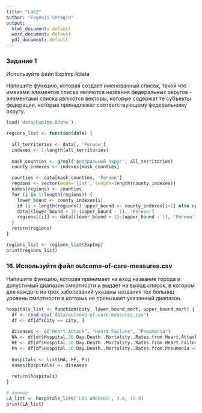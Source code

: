 ---
title: "Lab2"
author: "Evgenii Shragin"
output:
  html_document: default
  word_document: default
  pdf_document: default
---

### Задание 1

Используйте файл ExpImp.Rdata

Напишите функцию, которая создает именованный список, такой что - именами элементов списка являются названия федеральных округов - элементами списка являются векторы, которые содержат те субъекты федерации, которые принадлежат соответствующему федеральному округу.

```{r warning=FALSE}

load('data/ExpImp.RData')

regions_list <- function(data) {
  
  all_territories <- data[, 'Регион']
  indexes <- 1:length(all_territories)
  
  mask_counties <- grepl('федеральный округ', all_territories)
  county_indexes <- indexes[mask_counties]

  counties <- data[mask_counties, 'Регион']
  regions <- vector(mode='list', length=length(county_indexes))
  names(regions) <- counties
  for (i in 1:length(regions)) {
    lower_bound <- county_indexes[i]
    if (i < length(regions)) upper_bound <- county_indexes[i+1] else upper_bound <- length(indexes) + 1
    data[(lower_bound + 1):(upper_bound - 1), 'Регион']
    regions[[i]] <- data[(lower_bound + 1):(upper_bound - 1), 'Регион']
  }
  return(regions)
}
```

```{r warning=FALSE}
regions_list <- regions_list(ExpImp)
print(regions_list)
```

### 16. Используйте файл outcome-of-care-measures.csv

Напишите функцию, которая принимает на вход название города и допустимый диапазон смертности и выдает на выход список, в котором для каждого из трех заболеваний указаны названия тех больниц уровень смертности в которых не превышает указанный диапазон.

```{r warning=FALSE}

hospitals_list <- function(city, lower_bound_mort, upper_bound_mort) {
  df <- read.csv('data/outcome-of-care-measures.csv')
  df <- df[df$City == city, ]
  
  diseases <- c("Heart Attack", "Heart Failure", "Pneumonia")
  HA <- df[df$Hospital.30.Day.Death..Mortality..Rates.from.Heart.Attack <= upper_bound_mort, 'Hospital.Name']
  HF <- df[df$Hospital.30.Day.Death..Mortality..Rates.from.Heart.Failure <= upper_bound_mort, 'Hospital.Name']
  Pn <- df[df$Hospital.30.Day.Death..Mortality..Rates.from.Pneumonia <= upper_bound_mort, 'Hospital.Name']
  
  hospitals <- list(HA, HF, Pn)
  names(hospitals) <- diseases
  
  return(hospitals)
}
```

```{r}
# пример
LA_list <- hospitals_list('LOS ANGELES', 3.0, 15.0)
print(LA_list)
```
